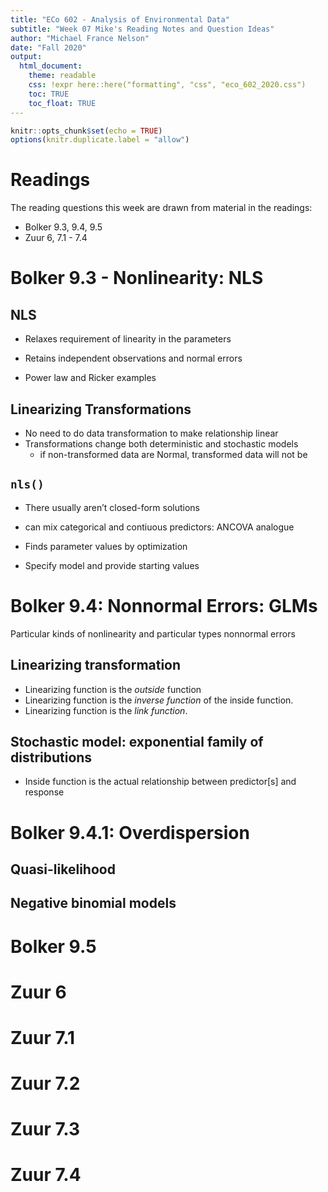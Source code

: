 ```yaml
---
title: "ECo 602 - Analysis of Environmental Data"
subtitle: "Week 07 Mike's Reading Notes and Question Ideas"
author: "Michael France Nelson"
date: "Fall 2020"
output:
  html_document:
    theme: readable
    css: !expr here::here("formatting", "css", "eco_602_2020.css")
    toc: TRUE
    toc_float: TRUE
---
```


```r
knitr::opts_chunk$set(echo = TRUE)
options(knitr.duplicate.label = "allow")
```


# Readings


The reading questions this week are drawn from material in the readings:

- Bolker 9.3, 9.4, 9.5
- Zuur 6, 7.1 - 7.4


# Bolker 9.3 - Nonlinearity: NLS


## NLS

- Relaxes requirement of linearity in the parameters
- Retains independent observations and normal errors

- Power law and Ricker examples

## Linearizing Transformations

- No need to do data transformation to make relationship linear
- Transformations change both deterministic and stochastic models
  - if non-transformed data are Normal, transformed data will not be
  
## `nls()`

- There usually aren't closed-form solutions
- can mix categorical and contiuous predictors: ANCOVA analogue

- Finds parameter values by optimization
- Specify model and provide starting values


# Bolker 9.4: Nonnormal Errors: GLMs

Particular kinds of nonlinearity and particular types nonnormal errors

## Linearizing transformation

- Linearizing function is the *outside* function
- Linearizing function is the *inverse function* of the inside function.
- Linearizing function is the *link function*.

## Stochastic model: exponential family of distributions
- Inside function is the actual relationship between predictor[s] and response


# Bolker 9.4.1: Overdispersion

## Quasi-likelihood

## Negative binomial models


# Bolker 9.5





# Zuur 6



# Zuur 7.1



# Zuur 7.2



# Zuur 7.3





# Zuur 7.4




